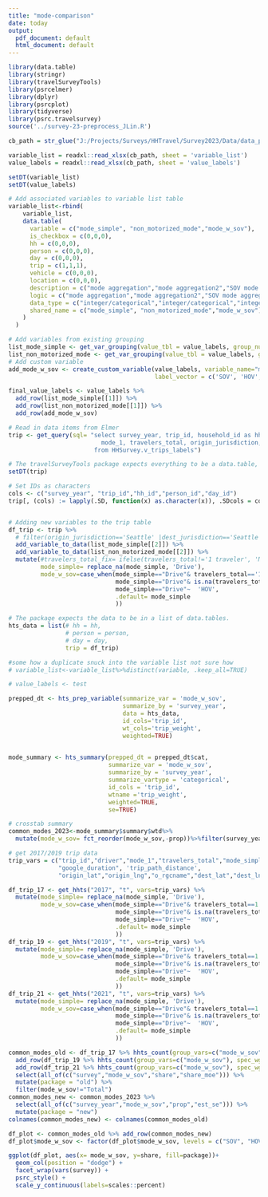 ```yaml
---
title: "mode-comparison"
date: today
output:
  pdf_document: default
  html_document: default
---
```



```r
library(data.table)
library(stringr)
library(travelSurveyTools)
library(psrcelmer)
library(dplyr)
library(psrcplot)
library(tidyverse)
library(psrc.travelsurvey)
source('../survey-23-preprocess_JLin.R')
```


<!-- Read in Codebook -->
```r
cb_path = str_glue("J:/Projects/Surveys/HHTravel/Survey2023/Data/data_published/PSRC_Codebook_2023_v1.xlsx")

variable_list = readxl::read_xlsx(cb_path, sheet = 'variable_list')
value_labels = readxl::read_xlsx(cb_path, sheet = 'value_labels')

setDT(variable_list)
setDT(value_labels)
```


<!-- Make new variables -->
```r

# Add associated variables to variable list table
variable_list<-rbind(
    variable_list,
    data.table(
      variable = c("mode_simple", "non_motorized_mode","mode_w_sov"),
      is_checkbox = c(0,0,0),
      hh = c(0,0,0),
      person = c(0,0,0),
      day = c(0,0,0),
      trip = c(1,1,1),
      vehicle = c(0,0,0),
      location = c(0,0,0),
      description = c("mode aggregation","mode aggregation2","SOV mode aggregation"),
      logic = c("mode aggregation","mode aggregation2","SOV mode aggregation"),
      data_type = c("integer/categorical","integer/categorical","integer/categorical"),
      shared_name = c("mode_simple", "non_motorized_mode","mode_w_sov")
    )
  )
```


```r

# Add variables from existing grouping
list_mode_simple <- get_var_grouping(value_tbl = value_labels, group_number = "1", grouping_name = "mode_simple")
list_non_motorized_mode <- get_var_grouping(value_tbl = value_labels, group_number = "2", grouping_name = "non_motorized_mode")
# Add custom variable 
add_mode_w_sov <- create_custom_variable(value_labels, variable_name="mode_w_sov",
                                         label_vector = c('SOV', 'HOV', 'Walk', 'Transit', 'Bike', 'Other'))

final_value_labels <- value_labels %>% 
  add_row(list_mode_simple[[1]]) %>% 
  add_row(list_non_motorized_mode[[1]]) %>%
  add_row(add_mode_w_sov)
```


<!-- Create HTS data -->
```r

# Read in data items from Elmer
trip <- get_query(sql= "select survey_year, trip_id, household_id as hh_id, day_id, person_id, 
                          mode_1, travelers_total, origin_jurisdiction, dest_jurisdiction, trip_weight 
                        from HHSurvey.v_trips_labels")

# The travelSurveyTools package expects everything to be a data.table, so run setDT all over the place.
setDT(trip)

# Set IDs as characters
cols <- c("survey_year", "trip_id","hh_id","person_id","day_id")
trip[, (cols) := lapply(.SD, function(x) as.character(x)), .SDcols = cols]


# Adding new variables to the trip table
df_trip <- trip %>%
  # filter(origin_jurisdiction=='Seattle' |dest_jurisdiction=='Seattle') %>% 
  add_variable_to_data(list_mode_simple[[2]]) %>%
  add_variable_to_data(list_non_motorized_mode[[2]]) %>% 
  mutate(#travelers_total_fix= ifelse(travelers_total!='1 traveler', 'More than 1', '1 traveler'),
         mode_simple= replace_na(mode_simple, 'Drive'),
         mode_w_sov=case_when(mode_simple=="Drive"& travelers_total=='1 traveler' ~ 'SOV',
                              mode_simple=="Drive"& is.na(travelers_total) ~ 'SOV',
                              mode_simple=="Drive"~  'HOV',
                              .default= mode_simple
                              ))

# The package expects the data to be in a list of data.tables.
hts_data = list(# hh = hh,
                # person = person,
                # day = day,
                trip = df_trip)
```


```r
#some how a duplicate snuck into the variable list not sure how
# variable_list<-variable_list%>%distinct(variable, .keep_all=TRUE)
```

<!-- ##summarize data -->
```r
# value_labels <- test

prepped_dt <- hts_prep_variable(summarize_var = 'mode_w_sov',
                                summarize_by = 'survey_year',
                                data = hts_data,
                                id_cols='trip_id',
                                wt_cols='trip_weight',
                                weighted=TRUE)
  

mode_summary <- hts_summary(prepped_dt = prepped_dt$cat,
                            summarize_var = 'mode_w_sov',
                            summarize_by = 'survey_year',
                            summarize_vartype = 'categorical',
                            id_cols = 'trip_id',
                            wtname ='trip_weight',
                            weighted=TRUE,
                            se=TRUE)

# crosstab summary
common_modes_2023<-mode_summary$summary$wtd%>%
  mutate(mode_w_sov= fct_reorder(mode_w_sov,-prop))%>%filter(survey_year!='2017')
```


<!-- ## Visualize -->
```r
# get 2017/2019 trip data
trip_vars = c("trip_id","driver","mode_1","travelers_total","mode_simple",'dest_purpose_cat', 'origin_purpose_cat',
              "google_duration", 'trip_path_distance',
              "origin_lat","origin_lng","o_rgcname","dest_lat","dest_lng","d_rgcname")

df_trip_17 <- get_hhts("2017", "t", vars=trip_vars) %>% 
  mutate(mode_simple= replace_na(mode_simple, 'Drive'),
         mode_w_sov=case_when(mode_simple=="Drive"& travelers_total==1 ~ 'SOV',
                              mode_simple=="Drive"& is.na(travelers_total) ~ 'SOV',
                              mode_simple=="Drive"~  'HOV',
                              .default= mode_simple
                              ))
df_trip_19 <- get_hhts("2019", "t", vars=trip_vars) %>% 
  mutate(mode_simple= replace_na(mode_simple, 'Drive'),
         mode_w_sov=case_when(mode_simple=="Drive"& travelers_total==1 ~ 'SOV',
                              mode_simple=="Drive"& is.na(travelers_total) ~ 'SOV',
                              mode_simple=="Drive"~  'HOV',
                              .default= mode_simple
                              ))
df_trip_21 <- get_hhts("2021", "t", vars=trip_vars) %>% 
  mutate(mode_simple= replace_na(mode_simple, 'Drive'),
         mode_w_sov=case_when(mode_simple=="Drive"& travelers_total==1 ~ 'SOV',
                              mode_simple=="Drive"& is.na(travelers_total) ~ 'SOV',
                              mode_simple=="Drive"~  'HOV',
                              .default= mode_simple
                              ))

common_modes_old <- df_trip_17 %>% hhts_count(group_vars=c("mode_w_sov"), spec_wgt = "trip_weight_2017") %>%
  add_row(df_trip_19 %>% hhts_count(group_vars=c("mode_w_sov"), spec_wgt = "trip_weight_2019")) %>%
  add_row(df_trip_21 %>% hhts_count(group_vars=c("mode_w_sov"), spec_wgt = "trip_adult_weight_2021")) %>%
  select(all_of(c("survey","mode_w_sov","share","share_moe"))) %>%
  mutate(package = "old") %>%
  filter(mode_w_sov!="Total")
common_modes_new <- common_modes_2023 %>%
  select(all_of(c("survey_year","mode_w_sov","prop","est_se"))) %>%
  mutate(package = "new")
colnames(common_modes_new) <- colnames(common_modes_old)

df_plot <- common_modes_old %>% add_row(common_modes_new)
df_plot$mode_w_sov <- factor(df_plot$mode_w_sov, levels = c("SOV", "HOV", "Transit", "Walk", "Bike", "Other"))

ggplot(df_plot, aes(x= mode_w_sov, y=share, fill=package))+
  geom_col(position = "dodge") +
  facet_wrap(vars(survey)) +
  psrc_style() +
  scale_y_continuous(labels=scales::percent)
```
